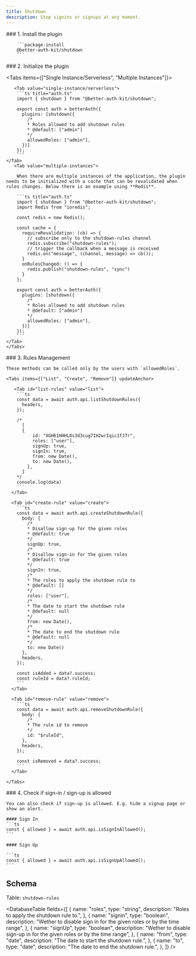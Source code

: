 ```yaml
---
title: Shutdown
description: Stop signins or signups at any moment.
---
```


<GithubButton url="https://github.com/ping-maxwell/better-auth-kit/tree/main/packages/plugins/shutdown" />
<NpmButton url="https://www.npmjs.com/package/@better-auth-kit/shutdown" />

<Steps>
  <Step>
        ### 1. Install the plugin

        ```package-install
        @better-auth-kit/shutdown
        ```

  </Step>

  <Step>
    ### 2. Initialize the plugin

 <Tabs items={["Single Instance/Serverless", "Multiple Instances"]}>

       <Tab value="single-instance/serverless">
        ```ts title="auth.ts"
        import { shutdown } from "@better-auth-kit/shutdown";

        export const auth = betterAuth({
          plugins: [shutdown({
            /*
            * Roles allowed to add shutdown rules
            * @default: ["admin"]
            */
            allowedRoles: ["admin"],
          })]
        });
        ```
    </Tab>
       <Tab value="multiple-instances">

        When there are multiple instances of the application, the plugin needs to be initialized with a cache that can be revalidated when rules changes. Below there is an example using **Redis**.

        ```ts title="auth.ts"
        import { shutdown } from "@better-auth-kit/shutdown";
        import Redis from "ioredis";

        const redis = new Redis();

        const cache = {
          requireRevalidation: (cb) => {
            // subscribe only to the shutdown-rules channel
            redis.subscribe("shutdown-rules");
            // trigger the callback when a message is received
            redis.on("message", (channel, message) => cb());
          }
          onRulesChanged: () => {
            redis.publish("shutdown-rules", "sync")
          }
        };

        export const auth = betterAuth({
          plugins: [shutdown({
            /*
            * Roles allowed to add shutdown rules
            * @default: ["admin"]
            */
            allowedRoles: ["admin"],
          })]
        });
        ```
    </Tab>
    </Tabs>

  </Step>
  <Step>
    ### 3. Rules Management

    These methods can be called only by the users with `allowedRoles`.

    <Tabs items={["List", "Create", "Remove"]} updateAnchor>

       <Tab id="list-rules" value="list">
        ```ts
        const data = await auth.api.listShutdownRules({
          headers,
        });

        /*
          [
          {
              id: "XGH61HHHL0s3d3cug7IH2wrIqic1fJ7r",
              roles: ["user"],
              signUp: true,
              signIn: true,
              from: new Date(),
              to: new Date(),
            },
          ]
        */
        console.log(data)
        ```
      </Tab>

      <Tab id="create-rule" value="create">
        ```ts
        const data = await auth.api.createShutdownRule({
          body: {
            /*
            * Disallow sign-up for the given roles
            * @default: true
            */
            signUp: true,
            /*
            * Disallow sign-in for the given roles
            * @default: true
            */
            signIn: true,
            /*
            * The roles to apply the shutdown rule to
            * @default: []
            */
            roles: ["user"],
            /*
            * The date to start the shutdown rule
            * @default: null
            */
            from: new Date(),
            /*
            * The date to end the shutdown rule
            * @default: null
            */
            to: new Date()
          },
          headers,
        });

        const isAdded = data?.success;
        const ruleId = data?.ruleId;
        ```
      </Tab>

      <Tab id="remove-rule" value="remove">
        ```ts
        const data = await auth.api.removeShutdownRule({
          body: {
            /*
            * The rule id to remove
            */
            id: "$ruleId",
          },
          headers,
        });

        const isRemoved = data?.success;
        ```
      </Tab>

    </Tabs>

  </Step>

  <Step>
    ### 4. Check if sign-in / sign-up is allowed

    You can also check if sign-up is allowed. E.g. hide a signup page or show an alert.

    #### Sign In
    ```ts
    const { allowed } = await auth.api.isSignInAllowed();
    ```

    #### Sign Up

    ```ts
    const { allowed } = await auth.api.isSignUpAllowed();
    ```

  </Step>
  
</Steps>

<div className="h-10" />

## Schema

Table: `shutdown-rules`

<DatabaseTable
  fields={[
    {
      name: "roles",
      type: "string",
      description: "Roles to apply the shutdown rule to.",
    },
    {
      name: "signin",
      type: "boolean",
      description:
        "Wether to disable sign in for the given roles or by the time range",
    },
    {
      name: "signUp",
      type: "boolean",
      description:
        "Wether to disable sign-up in for the given roles or by the time range",
    },
    {
      name: "from",
      type: "date",
      description: "The date to start the shutdown rule.",
    },
    {
      name: "to",
      type: "date",
      description: "The date to end the shutdown rule.",
    },
  ]}
/>
